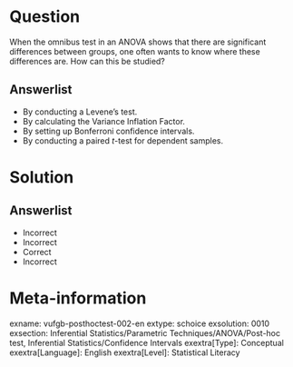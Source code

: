 Question
========
  
When the omnibus test in an ANOVA shows that there are significant differences between groups, one often wants to know where these differences are. How can this be studied?

  
Answerlist
----------
* By conducting a Levene’s test.
* By calculating the Variance Inflation Factor.
* By setting up Bonferroni confidence intervals.
* By conducting a paired *t*-test for dependent samples.

Solution
========

Answerlist
----------
* Incorrect
* Incorrect
* Correct
* Incorrect

Meta-information
================
exname: vufgb-posthoctest-002-en
extype: schoice
exsolution: 0010
exsection: Inferential Statistics/Parametric Techniques/ANOVA/Post-hoc test, Inferential Statistics/Confidence Intervals
exextra[Type]: Conceptual
exextra[Language]: English
exextra[Level]: Statistical Literacy
